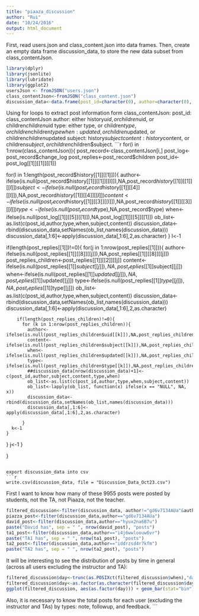 ```yaml
---
title: "piaaza_discussion"
author: "Rui"
date: "10/24/2016"
output: html_document
---
```


First, read users.json and class_content.json into data frames. Then, create an empty data frame discussion_data, to store the new data subset from class_contentJson.

```r
library(dplyr)
library(jsonlite)
library(lubridate)
library(ggplot2)
usersJson <- fromJSON("users.json") 
class_contentJson<-fromJSON("class_content.json")
discussion_data<-data.frame(post_id=character(0), author=character(0), type=character(0), when=character(0),subject=character(0), content=character(0), stringsAsFactors=FALSE)
```

Using for loops to extract post information form class_contentJson:
post_id: class_contentJson
author: either history$uid, or children$uid, or children$children$uid
type: either type, or children$type, or children$children$type
when: updated, or children$updated, or children$children$updated
subject: history$subject
content: history$content, or children$subject, or children$children$subject.
```r
for(i in 1:nrow(class_contentJson)){
  post_record<-class_contentJson[i,]
  post_log<-post_record$change_log
  post_replies<-post_record$children
  post_id<-post_log[[1]][[1]][[1]]
  
  for(l in 1:length(post_record$history[[1]][[1]])){
  author<-ifelse(is.null(post_record$history[[1]][[1]][[l]]),NA,post_record$history[[1]][[1]][[l]])
  subject<-ifelse(is.null(post_record$history[[1]][[4]][[l]]),NA,post_record$history[[1]][[4]][[l]])
  content<-ifelse(is.null(post_record$history[[1]][[3]][[l]]),NA,post_record$history[[1]][[3]][[l]])
  type<-ifelse(is.null(post_record$type),NA,post_record$type)
  when<-ifelse(is.null(post_log[[1]][[5]][[1]]),NA,post_log[[1]][[5]][[1]])
  ob_list<-as.list(c(post_id,author,type,when,subject,content))
  discussion_data<-rbind(discussion_data,setNames(ob_list,names(discussion_data)))
  discussion_data[,1:6]<-apply(discussion_data[,1:6],2,as.character)
  }
  l<-1
  
  if(length(post_replies[[1]])!=0){
    for(j in 1:nrow(post_replies[[1]])){
        author<-ifelse(is.null(post_replies[[1]][[8]][[j]]),NA,post_replies[[1]][[8]][[j]])
        post_replies_children<-post_replies[[1]][[2]][[j]]
        content<-ifelse(is.null(post_replies[[1]]$subject[[j]]),NA,post_replies[[1]]$subject[[j]])
        when<-ifelse(is.null(post_replies[[1]]$updated[[j]]),NA,post_replies[[1]]$updated[[j]])
        type<-ifelse(is.null(post_replies[[1]]$type[[j]]),NA,post_replies[[1]]$type[[j]])
        ob_list<-as.list(c(post_id,author,type,when,subject,content))
        discussion_data<-rbind(discussion_data,setNames(ob_list,names(discussion_data)))    
        discussion_data[,1:6]<-apply(discussion_data[,1:6],2,as.character)
    
        if(length(post_replies_children)!=0){
          for (k in 1:nrow(post_replies_children)){
            author<-ifelse(is.null(post_replies_children$uid[[k]]),NA,post_replies_children$uid[[k]])
            content<-ifelse(is.null(post_replies_children$subject[[k]]),NA,post_replies_children$subject[[k]])
            when<-ifelse(is.null(post_replies_children$updated[[k]]),NA,post_replies_children$updated[[k]])
            type<-ifelse(is.null(post_replies_children$type[[k]]),NA,post_replies_children$type[[k]])
            ##discussion_data[nrow(discussion_data)+1]<-c(post_id,author,subject,content,type,when)
            ob_list<-as.list(c(post_id,author,type,when,subject,content))
            ob_list<-lapply(ob_list, function(x) ifelse(x == "NULL", NA, x))
            discussion_data<-rbind(discussion_data,setNames(ob_list,names(discussion_data)))        
            discussion_data[,1:6]<-apply(discussion_data[,1:6],2,as.character)
           
          }
      k<-1
    }
   
  }
    j<-1
}
  
}
```

export discussion_data into csv
```r
write.csv(discussion_data, file = "Discussion_Data_Oct23.csv")
```
First I want to know how many of these 9955 posts were posted by students, not the TA, not Piaaza, not the teacher.
```r
filtered_discussion<-filter(discussion_data, author!="gd6v7134AUa"&author!="hyux2na6B7u"&author!="i4j6wwloouw6vr"&author!="iddrzsd4r7kfm")
piazza_post<-filter(discussion_data,author=="gd6v7134AUa")
david_post<-filter(discussion_data,author=="hyux2na6B7u")
paste("David has", sep = " ", nrow(david_post), "posts")
ta1_post<-filter(discussion_data,author=="i4j6wwloouw6vr")
paste("TA1 has", sep = " ", nrow(ta1_post), "posts")
ta2_post<-filter(discussion_data,author=="iddrzsd4r7kfm")
paste("TA2 has", sep = " ", nrow(ta2_post), "posts")
```
It will be interesting to see the distribution of posts by time in general (across all users excluding the instructor and TA):
```r
filtered_discussion$day<-trunc(as.POSIXct(filtered_discussion$when),"day") ##truncate time into dates
filtered_discussion$day<-as.factor(as.character(filtered_discussion$day))
ggplot(filtered_discussion, aes(as.factor(day))) + geom_bar(stat="bin")
```

Also, it is necessary to know the total posts for each user (excluding the instructor and TAs) by types: note, followup, and feedback. 
```


